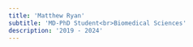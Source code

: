 ```yaml
---
title: 'Matthew Ryan'
subtitle: 'MD-PhD Student<br>Biomedical Sciences'
description: '2019 - 2024'
---
```


